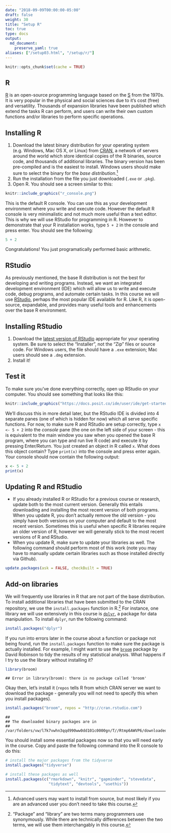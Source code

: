 ```yaml
---
date: "2018-09-09T00:00:00-05:00"
draft: false
weight: 30
title: "Setup R"
toc: true
type: docs
output:
  md_document:
    preserve_yaml: true
aliases: ["/setup03.html", "/setup/r/"]
---
```


```r
knitr::opts_chunk$set(cache = TRUE)
```

## R

[R](https://www.r-project.org/) is an open-source programming language based on the [S](https://en.wikipedia.org/wiki/S_(programming_language)) from the 1970s. It is very popular in the physical and social sciences due to it's cost (free) and versatility. Thousands of expansion libraries have been published which extend the tasks R can perform, and users can write their own custom functions and/or libraries to perform specific operations.

## Installing R

1. Download the latest binary distribution for your operating system (e.g. Windows, Mac OS X, or Linux) from [CRAN](https://cran.rstudio.com/), a network of servers around the world which store identical copies of the R binaries, source code, and thousands of additional libraries. The binary version has been pre-compiled and is the easiest to install. Windows users should make sure to select the binary for the *base distribution*.[^source]
1. Run the installation from the file you just downloaded (`.exe` or `.pkg`).
1. Open R. You should see a screen similar to this:

```r
knitr::include_graphics("r_console.png")
```


This is the default R console. You can use this as your development environment where you write and execute code. However the default R console is very minimalistic and not much more useful than a text editor. This is why we will use RStudio for programming in R. However to demonstrate that your R installation works, type `5 + 2` in the console and press enter. You should see the following:

```r
5 + 2
```

Congratulations! You just programatically performed basic arithmetic.

## RStudio

As previously mentioned, the base R distribution is not the best for developing and writing programs. Instead, we want an integrated development environment (IDE) which will allow us to write and execute code, debug programs, and automate certain tasks. In this course we will use [RStudio](https://www.rstudio.com/products/RStudio/), perhaps the most popular IDE available for R. Like R, it is open-source, expandable, and provides many useful tools and enhancements over the base R environment.

## Installing RStudio

1. Download the [latest version of RStudio](https://www.rstudio.com/products/rstudio/download/) appropriate for your operating system. Be sure to select the "Installer", not the "Zip" files or source code. For Windows users, the file should have a `.exe` extension; Mac users should see a `.dmg` extension.
1. Install it!

## Test it

To make sure you've done everything correctly, open up RStudio on your computer. You should see something that looks like this:

```r
knitr::include_graphics("https://docs.posit.co/ide/user/ide/get-started/images/rstudio-panes-labeled.jpeg")
```

We'll discuss this in more detail later, but the RStudio IDE is divided into 4 separate panes (one of which is hidden for now) which all serve specific functions. For now, to make sure R and RStudio are setup correctly, type `x <- 5 + 2` into the *console* pane (the one on the left side of your screen - this is equivalent to the main window you saw when you opened the base R program, where you can type and run live R code) and execute it by pressing Enter/Return. You just created an object in R called `x`. What does this object contain? Type `print(x)` into the console and press enter again. Your console should now contain the following output:

```r
x <- 5 + 2
print(x)
```

## Updating R and RStudio

* If you already installed R or RStudio for a previous course or research, update both to the most current version. Generally this entails downloading and installing the most recent version of both programs. When you update R, you don't actually remove the old version - you simply have both versions on your computer and default to the most recent version. Sometimes this is useful when specific R libraries require an older version of R, however we will generally stick to the most recent versions of R and RStudio.
* When you update R, make sure to update your libraries as well. The following command should perform most of this work (note you may have to manually update certain libraries such as those installed directly via Github).

```r
update.packages(ask = FALSE, checkBuilt = TRUE)
```

## Add-on libraries

We will frequently use libraries in R that are not part of the base distribution. To install additional libraries that have been submitted to the CRAN repository, we use the `install.packages` function in R.[^pkg] For instance, one library we will use extensively in this course is [`dplyr`](https://cran.r-project.org/web/packages/dplyr/index.html), a package for data manipulation. To install `dplyr`, run the following command:

```r
install.packages("dplyr")
```

If you run into errors later in the course about a function or package not being found, run the `install.packages` function to make sure the package is actually installed. For example, I might want to use the [`broom`](https://cran.r-project.org/web/packages/broom/index.html) package by David Robinson to tidy the results of my statistical analysis. What happens if I try to use the library without installing it?

```r
library(broom)
```

```
## Error in library(broom): there is no package called 'broom'
```

Okay then, let's install it (`repos` tells R from which CRAN server we want to download the package - generally you will not need to specify this when you install packages).

```r
install.packages("broom", repos = "http://cran.rstudio.com")
```

```
## 
## The downloaded binary packages are in
##  /var/folders/vw/l7k7vwhn3qqd990ww0dd101c0000gn/T//Rtmp6AWVP6/downloaded_packages
```

You should install some essential packages now so that you will need early in the course. Copy and paste the following command into the R console to do this:

```r
# install the major packages from the tidyverse
install.packages("tidyverse")

# install these packages as well
install.packages(c("rmarkdown", "knitr", "gapminder", "stevedata",
                   "tidytext", "devtools", "usethis"))
```

<!-- ## Acknowledgments -->


<!-- # ```{r child = here::here("R", "_ack_stat545.Rmd")} -->
<!-- # ``` -->


[^source]: Advanced users may want to install from source, but most likely if you are an advanced user you don't need to take this course.
[^pkg]: "Package" and "library" are two terms many programmers use synonymously. While there are technically differences between the two terms, we will use them interchangably in this course.
